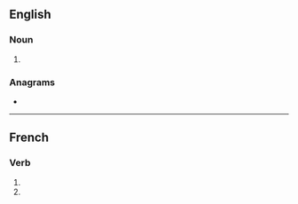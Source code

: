 ==English==

===Noun===
{{head|en|noun form}}

# {{plural of|en|adaption}}

===Anagrams===
* {{anagrams|en|a=aadinopst|adoptians}}

----

==French==

===Verb===
{{head|fr|verb form}}

# {{inflection of|fr|adapter||1|p|impf|indc}}
# {{inflection of|fr|adapter||1|p|pres|subj}}
